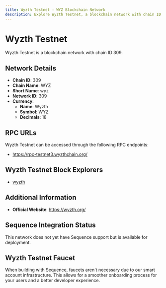```yaml
--- 
title: Wyzth Testnet - WYZ Blockchain Network
description: Explore Wyzth Testnet, a blockchain network with chain ID 309. Learn about its native currency, Wyzth, and how to interact with the network.
---
```


# Wyzth Testnet

Wyzth Testnet is a blockchain network with chain ID 309.

## Network Details

- **Chain ID**: 309
- **Chain Name**: WYZ
- **Short Name**: wyz
- **Network ID**: 309
- **Currency**: 
  - **Name**: Wyzth
  - **Symbol**: WYZ
  - **Decimals**: 18

## RPC URLs

Wyzth Testnet can be accessed through the following RPC endpoints:

- https://rpc-testnet3.wyzthchain.org/

## Wyzth Testnet Block Explorers

- [wyzth](http://24.199.108.65:4000)

## Additional Information

- **Official Website**: https://wyzth.org/

## Sequence Integration Status

This network does not yet have Sequence support but is available for deployment.

## Wyzth Testnet Faucet

When building with Sequence, faucets aren't necessary due to our smart account infrastructure. This allows for a smoother onboarding process for your users and a better developer experience.
